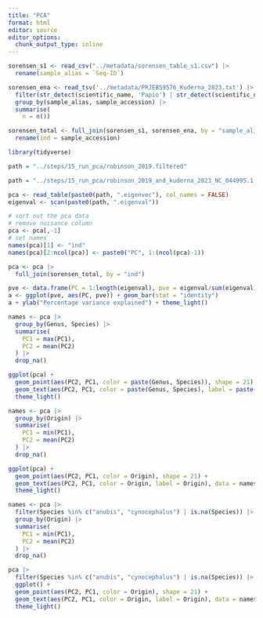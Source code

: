 ```yaml
---
title: "PCA"
format: html
editor: source
editor_options: 
  chunk_output_type: inline
---
```


```r

sorensen_s1 <- read_csv("../metadata/sorensen_table_s1.csv") |> 
  rename(sample_alias = `Seq-ID`)

sorensen_ena <- read_tsv('../metadata/PRJEB59576_Kuderna_2023.txt') |> 
  filter(str_detect(scientific_name, 'Papio') | str_detect(scientific_name, 'gelada')) |> 
  group_by(sample_alias, sample_accession) |> 
  summarise(
    n = n()) 

sorensen_total <- full_join(sorensen_s1, sorensen_ena, by = "sample_alias") |>
  rename(ind = sample_accession)

```


```r

library(tidyverse)

path = "../steps/15_run_pca/robinson_2019.filtered"

path = "../steps/15_run_pca/robinson_2019_and_kuderna_2023_NC_044995.1.filtered"

pca <- read_table(paste0(path, ".eigenvec"), col_names = FALSE)
eigenval <- scan(paste0(path, ".eigenval"))

# sort out the pca data
# remove nuisance column
pca <- pca[,-1]
# set names
names(pca)[1] <- "ind"
names(pca)[2:ncol(pca)] <- paste0("PC", 1:(ncol(pca)-1))

pca <- pca |> 
  full_join(sorensen_total, by = "ind")

```

```r

pve <- data.frame(PC = 1:length(eigenval), pve = eigenval/sum(eigenval)*100)
a <- ggplot(pve, aes(PC, pve)) + geom_bar(stat = "identity")
a + ylab("Percentage variance explained") + theme_light()

```

```r

names <- pca |> 
  group_by(Genus, Species) |> 
  summarise(
    PC1 = max(PC1),
    PC2 = mean(PC2)
  ) |> 
  drop_na()

ggplot(pca) + 
  geom_point(aes(PC2, PC1, color = paste(Genus, Species)), shape = 21) + 
  geom_text(aes(PC2, PC1, color = paste(Genus, Species), label = paste(Genus, Species)), data = names) +
  theme_light() 

```

```r

names <- pca |> 
  group_by(Origin) |> 
  summarise(
    PC1 = min(PC1),
    PC2 = mean(PC2)
  ) |> 
  drop_na()

ggplot(pca) + 
  geom_point(aes(PC2, PC1, color = Origin), shape = 21) + 
  geom_text(aes(PC2, PC1, color = Origin, label = Origin), data = names) +
  theme_light() 

```

```r

names <- pca |> 
  filter(Species %in% c("anubis", "cynocephalus") | is.na(Species)) |> 
  group_by(Origin) |> 
  summarise(
    PC1 = min(PC1),
    PC2 = mean(PC2)
  ) |> 
  drop_na()

pca |> 
  filter(Species %in% c("anubis", "cynocephalus") | is.na(Species)) |> 
  ggplot() + 
  geom_point(aes(PC2, PC1, color = Origin), shape = 21) + 
  geom_text(aes(PC2, PC1, color = Origin, label = Origin), data = names) +
  theme_light() 

```



